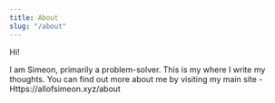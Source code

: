 ```yaml
---
title: About
slug: "/about"
---
```


Hi!

I am Simeon, primarily a problem-solver. This is my where I write my thoughts.
You can find out more about me by visiting my main site - Https://allofsimeon.xyz/about 
